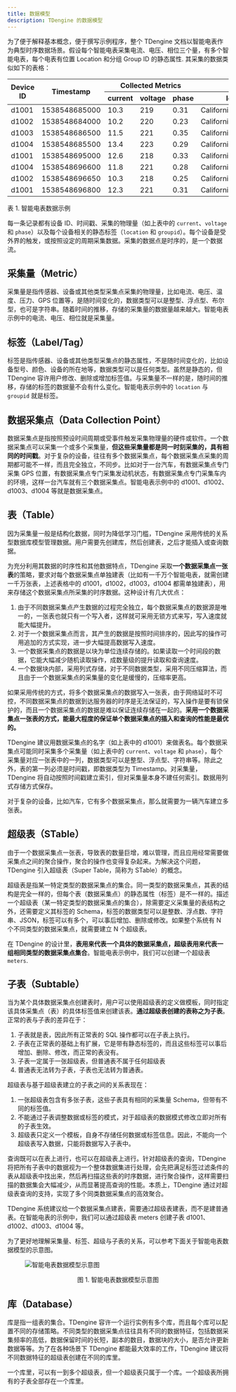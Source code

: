```yaml
---
title: 数据模型
description: TDengine 的数据模型
---
```


为了便于解释基本概念，便于撰写示例程序，整个 TDengine 文档以智能电表作为典型时序数据场景。假设每个智能电表采集电流、电压、相位三个量，有多个智能电表，每个电表有位置 Location 和分组 Group ID 的静态属性. 其采集的数据类似如下的表格：

<div className="center-table">
<table>
  <thead>
    <tr>
      <th rowSpan="2">Device ID</th>
      <th rowSpan="2">Timestamp</th>
      <th colSpan="3">Collected Metrics</th>
      <th colSpan="2">Tags</th>
    </tr>
    <tr>
      <th>current</th>
      <th>voltage</th>
      <th>phase</th>
      <th>location</th>
      <th>groupid</th>
    </tr>
  </thead>
  <tbody>
    <tr>
      <td>d1001</td>
      <td>1538548685000</td>
      <td>10.3</td>
      <td>219</td>
      <td>0.31</td>
      <td>California.SanFrancisco</td>
      <td>2</td>
    </tr>
    <tr>
      <td>d1002</td>
      <td>1538548684000</td>
      <td>10.2</td>
      <td>220</td>
      <td>0.23</td>
      <td>California.SanFrancisco</td>
      <td>3</td>
    </tr>
    <tr>
      <td>d1003</td>
      <td>1538548686500</td>
      <td>11.5</td>
      <td>221</td>
      <td>0.35</td>
      <td>California.LosAngeles</td>
      <td>3</td>
    </tr>
    <tr>
      <td>d1004</td>
      <td>1538548685500</td>
      <td>13.4</td>
      <td>223</td>
      <td>0.29</td>
      <td>California.LosAngeles</td>
      <td>2</td>
    </tr>
    <tr>
      <td>d1001</td>
      <td>1538548695000</td>
      <td>12.6</td>
      <td>218</td>
      <td>0.33</td>
      <td>California.SanFrancisco</td>
      <td>2</td>
    </tr>
    <tr>
      <td>d1004</td>
      <td>1538548696600</td>
      <td>11.8</td>
      <td>221</td>
      <td>0.28</td>
      <td>California.LosAngeles</td>
      <td>2</td>
    </tr>
    <tr>
      <td>d1002</td>
      <td>1538548696650</td>
      <td>10.3</td>
      <td>218</td>
      <td>0.25</td>
      <td>California.SanFrancisco</td>
      <td>3</td>
    </tr>
    <tr>
      <td>d1001</td>
      <td>1538548696800</td>
      <td>12.3</td>
      <td>221</td>
      <td>0.31</td>
      <td>California.SanFrancisco</td>
      <td>2</td>
    </tr>
  </tbody>
</table>
<a name="#model_table1">表 1. 智能电表数据示例</a>
</div>

每一条记录都有设备 ID、时间戳、采集的物理量（如上表中的 `current`、`voltage` 和 `phase`）以及每个设备相关的静态标签（`location` 和 `groupid`）。每个设备是受外界的触发，或按照设定的周期采集数据。采集的数据点是时序的，是一个数据流。

## 采集量（Metric）

采集量是指传感器、设备或其他类型采集点采集的物理量，比如电流、电压、温度、压力、GPS 位置等，是随时间变化的，数据类型可以是整型、浮点型、布尔型，也可是字符串。随着时间的推移，存储的采集量的数据量越来越大。智能电表示例中的电流、电压、相位就是采集量。

## 标签（Label/Tag）

标签是指传感器、设备或其他类型采集点的静态属性，不是随时间变化的，比如设备型号、颜色、设备的所在地等，数据类型可以是任何类型。虽然是静态的，但 TDengine 容许用户修改、删除或增加标签值。与采集量不一样的是，随时间的推移，存储的标签的数据量不会有什么变化。智能电表示例中的 `location` 与 `groupid` 就是标签。

## 数据采集点（Data Collection Point）

数据采集点是指按照预设时间周期或受事件触发采集物理量的硬件或软件。一个数据采集点可以采集一个或多个采集量，**但这些采集量都是同一时刻采集的，具有相同的时间戳**。对于复杂的设备，往往有多个数据采集点，每个数据采集点采集的周期都可能不一样，而且完全独立，不同步。比如对于一台汽车，有数据采集点专门采集 GPS 位置，有数据采集点专门采集发动机状态，有数据采集点专门采集车内的环境，这样一台汽车就有三个数据采集点。智能电表示例中的 d1001、d1002、d1003、d1004 等就是数据采集点。

## 表（Table）

因为采集量一般是结构化数据，同时为降低学习门槛，TDengine 采用传统的关系型数据库模型管理数据。用户需要先创建库，然后创建表，之后才能插入或查询数据。

为充分利用其数据的时序性和其他数据特点，TDengine 采取**一个数据采集点一张表**的策略，要求对每个数据采集点单独建表（比如有一千万个智能电表，就需创建一千万张表，上述表格中的 d1001，d1002，d1003，d1004 都需单独建表），用来存储这个数据采集点所采集的时序数据。这种设计有几大优点：

1. 由于不同数据采集点产生数据的过程完全独立，每个数据采集点的数据源是唯一的，一张表也就只有一个写入者，这样就可采用无锁方式来写，写入速度就能大幅提升。
2. 对于一个数据采集点而言，其产生的数据是按照时间排序的，因此写的操作可用追加的方式实现，进一步大幅提高数据写入速度。
3. 一个数据采集点的数据是以块为单位连续存储的。如果读取一个时间段的数据，它能大幅减少随机读取操作，成数量级的提升读取和查询速度。
4. 一个数据块内部，采用列式存储，对于不同数据类型，采用不同压缩算法，而且由于一个数据采集点的采集量的变化是缓慢的，压缩率更高。

如果采用传统的方式，将多个数据采集点的数据写入一张表，由于网络延时不可控，不同数据采集点的数据到达服务器的时序是无法保证的，写入操作是要有锁保护的，而且一个数据采集点的数据是难以保证连续存储在一起的。**采用一个数据采集点一张表的方式，能最大程度的保证单个数据采集点的插入和查询的性能是最优的。**

TDengine 建议用数据采集点的名字（如上表中的 d1001）来做表名。每个数据采集点可能同时采集多个采集量（如上表中的 `current`、`voltage` 和 `phase`），每个采集量对应一张表中的一列，数据类型可以是整型、浮点型、字符串等。除此之外，表的第一列必须是时间戳，即数据类型为 Timestamp。对采集量，TDengine 将自动按照时间戳建立索引，但对采集量本身不建任何索引。数据用列式存储方式保存。

对于复杂的设备，比如汽车，它有多个数据采集点，那么就需要为一辆汽车建立多张表。

## 超级表（STable）

由于一个数据采集点一张表，导致表的数量巨增，难以管理，而且应用经常需要做采集点之间的聚合操作，聚合的操作也变得复杂起来。为解决这个问题，TDengine 引入超级表（Super Table，简称为 STable）的概念。

超级表是指某一特定类型的数据采集点的集合。同一类型的数据采集点，其表的结构是完全一样的，但每个表（数据采集点）的静态属性（标签）是不一样的。描述一个超级表（某一特定类型的数据采集点的集合），除需要定义采集量的表结构之外，还需要定义其标签的 Schema，标签的数据类型可以是整数、浮点数、字符串、JSON，标签可以有多个，可以事后增加、删除或修改。如果整个系统有 N 个不同类型的数据采集点，就需要建立 N 个超级表。

在 TDengine 的设计里，**表用来代表一个具体的数据采集点，超级表用来代表一组相同类型的数据采集点集合**。智能电表示例中，我们可以创建一个超级表 `meters`.

## 子表（Subtable）

当为某个具体数据采集点创建表时，用户可以使用超级表的定义做模板，同时指定该具体采集点（表）的具体标签值来创建该表。**通过超级表创建的表称之为子表**。正常的表与子表的差异在于：

1. 子表就是表，因此所有正常表的 SQL 操作都可以在子表上执行。
2. 子表在正常表的基础上有扩展，它是带有静态标签的，而且这些标签可以事后增加、删除、修改，而正常的表没有。
3. 子表一定属于一张超级表，但普通表不属于任何超级表
4. 普通表无法转为子表，子表也无法转为普通表。

超级表与基于超级表建立的子表之间的关系表现在：

1. 一张超级表包含有多张子表，这些子表具有相同的采集量 Schema，但带有不同的标签值。
2. 不能通过子表调整数据或标签的模式，对于超级表的数据模式修改立即对所有的子表生效。
3. 超级表只定义一个模板，自身不存储任何数据或标签信息。因此，不能向一个超级表写入数据，只能将数据写入子表中。

查询既可以在表上进行，也可以在超级表上进行。针对超级表的查询，TDengine 将把所有子表中的数据视为一个整体数据集进行处理，会先把满足标签过滤条件的表从超级表中找出来，然后再扫描这些表的时序数据，进行聚合操作，这样需要扫描的数据集会大幅减少，从而显著提高查询的性能。本质上，TDengine 通过对超级表查询的支持，实现了多个同类数据采集点的高效聚合。

TDengine 系统建议给一个数据采集点建表，需要通过超级表建表，而不是建普通表。在智能电表的示例中，我们可以通过超级表 meters 创建子表 d1001、d1002、d1003、d1004 等。

为了更好地理解采集量、标签、超级与子表的关系，可以参考下面关于智能电表数据模型的示意图。

<figure>

![智能电表数据模型示意图](./supertable.webp)

<center><figcaption>图 1. 智能电表数据模型示意图</figcaption></center>
</figure>

## 库（Database）

库是指一组表的集合。TDengine 容许一个运行实例有多个库，而且每个库可以配置不同的存储策略。不同类型的数据采集点往往具有不同的数据特征，包括数据采集频率的高低，数据保留时间的长短，副本的数目，数据块的大小，是否允许更新数据等等。为了在各种场景下 TDengine 都能最大效率的工作，TDengine 建议将不同数据特征的超级表创建在不同的库里。

一个库里，可以有一到多个超级表，但一个超级表只属于一个库。一个超级表所拥有的子表全部存在一个库里。